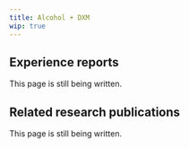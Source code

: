 ---
title: Alcohol + DXM
wip: true
---

## Experience reports

This page is still being written.

## Related research publications

This page is still being written.


